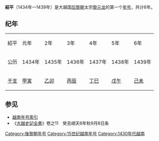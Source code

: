 {{Eranamebox|年号=紹平
|起讫时间= 1434年—1439年
|政权= [[后黎朝|后黎朝]]
|帝王=太宗[[黎元龙|黎元龙]]
|历时= 6年
|timeline=
|说明=
}}
'''紹平'''（1434年—1439年）是大越国[[后黎朝|后黎朝]]太宗[[黎元龙|黎元龙]]的第一个[[年号|年号]]，共计6年。

==纪年==

{| class="wikitable" style="background-color:#ffffff;text-align:center"
|- style="background-color:#cccccc;font-weight:bold"
|紹平||元年||2年||3年||4年||5年||6年
|- 
|公历||1434年||1435年||1436年||1437年||1438年||1439年
|- 
|[[干支|干支]]||[[甲寅|甲寅]]||[[乙卯|乙卯]]||[[丙辰|丙辰]]||[[丁巳|丁巳]]||[[戊午|戊午]]||[[己未|己未]]
|}


==参见==
*[[越南年号索引|越南年号索引]]
*《[[大越史記全書|大越史記全書]]》卷之11　癸丑順天6年秋9月8日条  

{{年号|[[順天_(黎利)|順天]]|[[越南年号索引|越南后黎朝年号]]|[[大寶_(黎元龍)|大寶]]}}
{{越南年號}}
[[Category:後黎朝年号|Category:後黎朝年号]]
[[Category:15世纪越南年号|Category:15世纪越南年号]]
[[Category:1430年代越南|Category:1430年代越南]]
